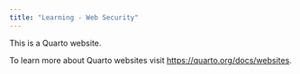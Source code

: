 ```yaml
---
title: "Learning - Web Security"
---
```


This is a Quarto website.

To learn more about Quarto websites visit <https://quarto.org/docs/websites>.
